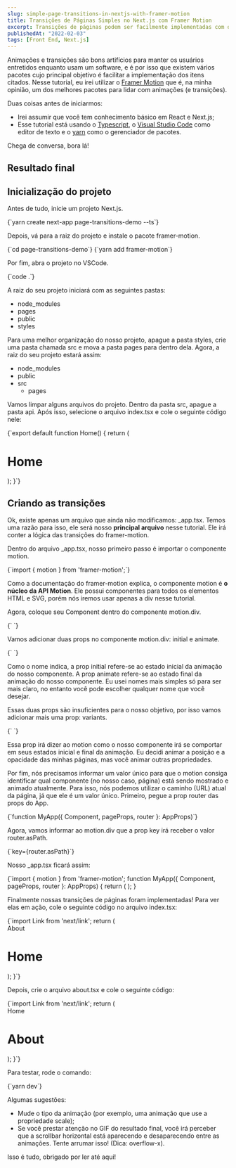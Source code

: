 ```yaml
---
slug: simple-page-transitions-in-nextjs-with-framer-motion
title: Transições de Páginas Simples no Next.js com Framer Motion
excerpt: Transições de páginas podem ser facilmente implementadas com o Framer Motion.
publishedAt: "2022-02-03"
tags: [Front End, Next.js]
---
```


Animações e transições são bons artifícios para manter os usuários entretidos enquanto usam um software,
e é por isso que existem vários pacotes cujo principal objetivo é facilitar a implementação dos itens citados. Nesse tutorial, eu irei utilizar o [Framer Motion](https://www.framer.com/docs/) que é, na minha opinião, um dos melhores pacotes para lidar com animações (e transições).

Duas coisas antes de iniciarmos:
- Irei assumir que você tem conhecimento básico em React e Next.js;
- Esse tutorial está usando o [Typescript](https://www.typescriptlang.org/),
o [Visual Studio Code](https://code.visualstudio.com/) como editor de texto e o
[yarn](https://yarnpkg.com/) como o gerenciador de pacotes.

Chega de conversa, bora lá!

## Resultado final

<PostImage
  src="/images/posts/simple-page-transitions-in-nextjs-with-framer-motion/final.gif"
  alt="GIF containing final result"
/>

## Inicialização do projeto

Antes de tudo, inicie um projeto Next.js.

<CodeBlock language="bash">
{`yarn create next-app page-transitions-demo --ts`}
</CodeBlock>

Depois, vá para a raiz do projeto e instale o pacote <InlineCode>framer-motion</InlineCode>.

<CodeBlock language="bash">
{`cd page-transitions-demo`}
</CodeBlock>

<CodeBlock language="bash">
{`yarn add framer-motion`}
</CodeBlock>

Por fim, abra o projeto no VSCode.

<CodeBlock language="bash">
{`code .`}
</CodeBlock>

A raiz do seu projeto iniciará com as seguintes pastas:
- node_modules
- pages
- public
- styles

Para uma melhor organização do nosso projeto, apague a pasta <InlineCode>styles</InlineCode>,
crie uma pasta chamada <InlineCode>src</InlineCode> e mova a pasta <InlineCode>pages</InlineCode>
para dentro dela. Agora, a raiz do seu projeto estará assim:
- node_modules
- public
- src
  - pages

Vamos limpar alguns arquivos do projeto. Dentro da pasta <InlineCode>src</InlineCode>, apague a pasta <InlineCode>api</InlineCode>. Após isso, selecione o arquivo <InlineCode>index.tsx</InlineCode> e cole o seguinte código nele:

<CodeBlock language="tsx">
{`export default function Home() {
  return (
    <div>
      <h1>Home</h1>
    </div>
  );
}`}
</CodeBlock>

## Criando as transições

Ok, existe apenas um arquivo que ainda não modificamos: <InlineCode>_app.tsx</InlineCode>. Temos uma razão para isso, ele será nosso **principal arquivo** nesse tutorial. Ele irá conter a lógica das transições do <InlineCode>framer-motion</InlineCode>.

Dentro do arquivo <InlineCode>_app.tsx</InlineCode>, nosso primeiro passo é importar o componente <InlineCode>motion</InlineCode>.

<CodeBlock language="tsx">
{`import { motion } from 'framer-motion';`}
</CodeBlock>

Como a documentação do <InlineCode>framer-motion</InlineCode> explica, o componente <InlineCode>motion</InlineCode> é **o núcleo da API Motion**. Ele possui componentes para todos os elementos HTML e SVG, porém nós iremos usar apenas a <InlineCode>div</InlineCode> nesse tutorial.

Agora, coloque seu <InlineCode>Component</InlineCode> dentro do componente <InlineCode>motion.div</InlineCode>.

<CodeBlock language="tsx">
{`<motion.div>
  <Component {...pageProps} />
</motion.div>`}
</CodeBlock>

Vamos adicionar duas props no componente <InlineCode>motion.div</InlineCode>: <InlineCode>initial</InlineCode> e <InlineCode>animate</InlineCode>.

<CodeBlock language="tsx">
{`<motion.div
  initial="initial"
  animate="animate"
>
  <Component {...pageProps} />
</motion.div>`}
</CodeBlock>

Como o nome indica, a prop <InlineCode>initial</InlineCode> refere-se ao estado inicial da animação do nosso componente. A prop <InlineCode>animate</InlineCode> refere-se ao estado final da animação do nosso componente. Eu usei nomes mais simples só para ser mais claro, no entanto você pode escolher qualquer nome que você desejar.

Essas duas props são insuficientes para o nosso objetivo, por isso vamos adicionar mais uma prop: <InlineCode>variants</InlineCode>.

<CodeBlock language="tsx">
{`<motion.div
  initial="initial"
  animate="animate"
  variants={
    initial: {
      x: 300,
      opacity: 0,
    },
    animate: {
      x: 0,
      opacity: 1,
    },
  }
>
  <Component {...pageProps} />
</motion.div>`}
</CodeBlock>

Essa prop irá dizer ao <InlineCode>motion</InlineCode> como o nosso componente irá se comportar em seus estados inicial e final da animação. Eu decidi animar a posição e a opacidade das minhas páginas, mas você animar outras propriedades.

Por fim, nós precisamos informar um valor único para que o <InlineCode>motion</InlineCode> consiga identificar qual componente (no nosso caso, página) está sendo mostrado e animado atualmente. Para isso, nós podemos utilizar o caminho (URL) atual da página, já que ele é um valor único. Primeiro, pegue a prop <InlineCode>router</InlineCode> das props do App.

<CodeBlock language="tsx">
{`function MyApp({ Component, pageProps, router }: AppProps)`}
</CodeBlock>

Agora, vamos informar ao <InlineCode>motion.div</InlineCode> que a prop key irá receber o valor <InlineCode>router.asPath</InlineCode>.

<CodeBlock language="tsx">
{`key={router.asPath}`}
</CodeBlock>

Nosso <InlineCode>_app.tsx</InlineCode> ficará assim:

<CodeBlock language="tsx">
{`import { motion } from 'framer-motion';
function MyApp({ Component, pageProps, router }: AppProps) {
  return (
    <motion.div
      key={router.asPath}
      initial="initial"
      animate="animate"
      variants={{
        initial: {
          x: 300,
          opacity: 0,
        },
        animate: {
          x: 0,
          opacity: 1,
        },
      }}
    >
      <Component {...pageProps} />
    </motion.div>
  );
}
</CodeBlock>

Finalmente nossas transições de páginas foram implementadas! Para ver elas em ação, cole o seguinte código no arquivo <InlineCode>index.tsx</InlineCode>:

<CodeBlock language="tsx">
{`import Link from 'next/link';
  return (
    <div>
      <Link href="/about">About</Link>
      <h1>Home</h1>
    </div>
  );
}`}
</CodeBlock>

Depois, crie o arquivo <InlineCode>about.tsx</InlineCode> e cole o seguinte código:

<CodeBlock language="tsx">
{`import Link from 'next/link';
  return (
    <div>
      <Link href="/">Home</Link>
      <h1>About</h1>
    </div>
  );
}`}
</CodeBlock>

Para testar, rode o comando:

<CodeBlock language="bash">
{`yarn dev`}
</CodeBlock>

Algumas sugestões:
- Mude o tipo da animação (por exemplo, uma animação que use a propriedade scale);
- Se você prestar atenção no GIF do resultado final, você irá perceber que a scrollbar horizontal está aparecendo e desaparecendo entre as animações. Tente arrumar isso! (Dica: <InlineCode>overflow-x</InlineCode>).

Isso é tudo, obrigado por ler até aqui!
